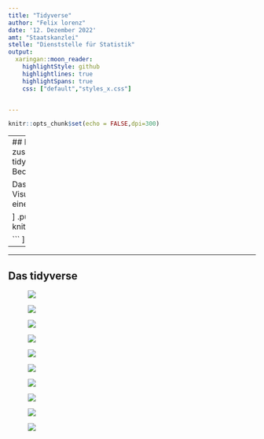 ---
title: "Tidyverse"
author: "Felix lorenz"
date: '12. Dezember 2022'
amt: "Staatskanzlei"
stelle: "Dienststelle für Statistik"
output: 
  xaringan::moon_reader:
    highlightStyle: github
    highlightlines: true
    highlightSpans: true
    css: ["default","styles_x.css"]


---


```{r setup, include=FALSE}
knitr::opts_chunk$set(echo = FALSE,dpi=300)
```





----
## Das tidyverse 
.pull-left[
tidyverse ist eine Sammlung von zusammenhängenden R-Paketen. Sie basiert auf der Idee von tidy Data, wo jede Spalte eine Variable, jede Zeile eine Beobachtung und jede Zelle einen einzelnen Wert darstellt.

Das tidyverse umfasst Pakete für die Datenmanipulation, Visualisierung und Modellierung. Alle Packages basieren auf einer konsistenten "Grammatik".

]
.pull-right[
```{r , fig.cap="https://tidyverse.tidyverse.org/logo.png",out.extra="style =top: 0; right: 0; display: block; margin-left: auto;"}
knitr::include_graphics("https://tidyverse.tidyverse.org/logo.png")

```
]

---
----
## Das tidyverse
<figure class="logo-fig logo-title1">
  <a href='https://readr.tidyverse.org' target="_blank">
    <img src='https://readr.tidyverse.org/logo.png' class='logo'/>
  </a>
</figure>

<figure class="logo-fig logo-title2">
  <a href='https://readxl.tidyverse.org' target="_blank">
    <img src='https://readxl.tidyverse.org/logo.png' class='logo'/>
  </a>
</figure>

<figure class="logo-fig logo-title3">
  <a href='https://haven.tidyverse.org' target="_blank">
    <img src='https://haven.tidyverse.org/logo.png' class='logo'/>
  </a>
</figure>

<figure class="logo-fig logo-title4">
  <a href='https://dplyr.tidyverse.org' target="_blank">
    <img src='https://dplyr.tidyverse.org/logo.png' class='logo' />
  </a>
</figure>

<figure class="logo-fig logo-title5">
  <a href='https://tidyr.tidyverse.org' target="_blank">
    <img src='https://tidyr.tidyverse.org/logo.png' class='logo'/>
  </a>
</figure>

<figure class="logo-fig logo-title6">
  <a href='https://stringr.tidyverse.org' target="_blank">
    <img src='https://stringr.tidyverse.org/logo.png' class='logo'/>
  </a>
</figure>

<figure class="logo-fig logo-title7">
  <a href='https://lubridate.tidyverse.org' target="_blank">
    <img src='https://lubridate.tidyverse.org/logo.png' class='logo'/>
  </a>
</figure>

<figure class="logo-fig logo-title8">
  <a href='https://magrittr.tidyverse.org' target="_blank">
    <img src='https://magrittr.tidyverse.org/logo.png' class='logo' />
  </a>
</figure>

<figure class="logo-fig logo-title9">
  <a href='https://forcats.tidyverse.org' target="_blank">
    <img src='https://forcats.tidyverse.org/logo.png' class='logo'/>
  </a>
</figure>


<figure class="logo-fig logo-title10">
  <a href='https://ggplot2.tidyverse.org' target="_blank">
    <img src='https://ggplot2.tidyverse.org/logo.png' class='logo' />
  </a>
</figure>


